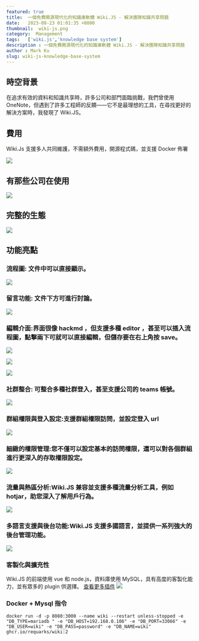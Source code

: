 ```yaml
---
featured: true
title:  一個免費開源現代化的知識庫軟體 Wiki.JS - 解決團隊知識共享問題
date:   2023-08-23 01:01:35 +0800
thumbnail:  wiki-js.png
category:  Management
tags:   ['wiki.js','knowledge base system']
description : 一個免費開源現代化的知識庫軟體 Wiki.JS - 解決團隊知識共享問題
author : Mark Ku
slug: wiki-js-knowledge-base-system
---
```

## 時空背景
在追求有效的資料和知識共享時，許多公司和部門面臨挑戰，我們曾使用 OneNote，但遇到了許多工程師的反饋——它不是最理想的工具，在尋找更好的解決方案時，我發現了 Wiki.JS。

## 費用
Wiki.Js 支援多人共同維護，不需額外費用，開源程式碼，並支援 Docker 佈署

![](1.png)
## 有那些公司在使用
![](2.png)

## 完整的生態
![](3.png)

## 功能亮點

### 流程圖: 文件中可以直接顯示。
![](4.png)

### 留言功能: 文件下方可進行討論。
![](5.png)

### 編輯介面:界面很像 hackmd ，但支援多種 editor ，甚至可以插入流程圖，點擊兩下可就可以直接編輯，但儲存要在右上角按 save。

![](6.png)

![](7.png)

![](8.png)

### 社群整合: 可整合多種社群登入，甚至支援公司的 teams 帳號。
![](9.png)

### 群組權限與登入設定:支援群組權限訪問，並設定登入 url
![](10.png)

### 細緻的權限管理:您不僅可以設定基本的訪問權限，還可以對各個群組進行更深入的存取權限設定。
![](11.png)

### 流量與熱區分析:Wiki.JS 兼容並支援多種流量分析工具，例如 hotjar，助您深入了解用戶行為。
![](12.png)

### 多語言支援與後台功能:Wiki.JS 支援多國語言，並提供一系列強大的後台管理功能。
![](13.png)

### 客製化與擴充性
Wiki.JS 的前端使用 vue 和 node.js，資料庫使用 MySQL，具有高度的客製化能力，並有眾多的 plugin 供選擇。
[查看更多插件](https://js.wiki/modules)
![](13.png)

### Docker + Mysql 指令
```
docker run -d -p 8080:3000 --name wiki --restart unless-stopped -e "DB_TYPE=mariadb " -e "DB_HOST=192.168.0.106" -e "DB_PORT=33066" -e "DB_USER=wiki" -e "DB_PASS=password" -e "DB_NAME=wiki" ghcr.io/requarks/wiki:2
```
